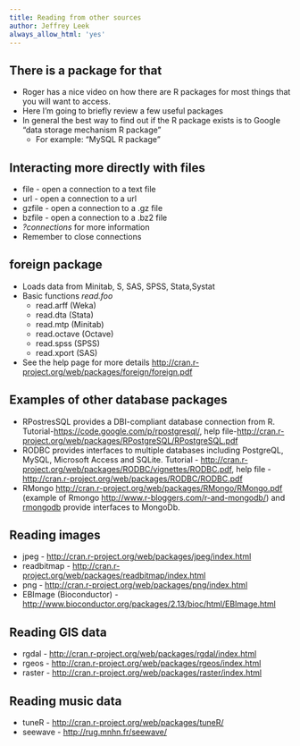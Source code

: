 ```yaml
---
title: Reading from other sources
author: Jeffrey Leek
always_allow_html: 'yes'
---
```





## There is a package for that 

* Roger has a nice video on how there are R packages for
most things that you will want to access.
* Here I'm going to briefly review a few useful packages
* In general the best way to find out if the R package
exists is to Google "data storage mechanism R package"
  * For example: "MySQL R package"


## Interacting more directly with files

* file - open a connection to a text file
* url - open a connection to a url
* gzfile - open a connection to a .gz file
* bzfile - open a connection to a .bz2 file
* _?connections_ for more information
* <redtext>Remember to close connections </redtext>


## foreign package

* Loads data from Minitab, S, SAS, SPSS, Stata,Systat
* Basic functions _read.foo_
  * read.arff (Weka)
  * read.dta (Stata)
  * read.mtp (Minitab)
  * read.octave (Octave)
  * read.spss (SPSS)
  * read.xport (SAS)
* See the help page for more details [http://cran.r-project.org/web/packages/foreign/foreign.pdf](http://cran.r-project.org/web/packages/foreign/foreign.pdf)



## Examples of other database packages

* RPostresSQL provides a DBI-compliant database connection from R. Tutorial-[https://code.google.com/p/rpostgresql/](https://code.google.com/p/rpostgresql/), help file-[http://cran.r-project.org/web/packages/RPostgreSQL/RPostgreSQL.pdf](http://cran.r-project.org/web/packages/RPostgreSQL/RPostgreSQL.pdf)
* RODBC provides interfaces to multiple databases including PostgreQL, MySQL, Microsoft Access and SQLite. Tutorial - [http://cran.r-project.org/web/packages/RODBC/vignettes/RODBC.pdf](http://cran.r-project.org/web/packages/RODBC/vignettes/RODBC.pdf), help file - [http://cran.r-project.org/web/packages/RODBC/RODBC.pdf](http://cran.r-project.org/web/packages/RODBC/RODBC.pdf)
* RMongo [http://cran.r-project.org/web/packages/RMongo/RMongo.pdf](http://cran.r-project.org/web/packages/RMongo/RMongo.pdf) (example of Rmongo [http://www.r-bloggers.com/r-and-mongodb/](http://www.r-bloggers.com/r-and-mongodb/)) and [rmongodb](http://cran.r-project.org/web/packages/rmongodb/rmongodb.pdf) provide interfaces to MongoDb. 



## Reading images

* jpeg - [http://cran.r-project.org/web/packages/jpeg/index.html](http://cran.r-project.org/web/packages/jpeg/index.html)
* readbitmap - [http://cran.r-project.org/web/packages/readbitmap/index.html](http://cran.r-project.org/web/packages/readbitmap/index.html)
* png - [http://cran.r-project.org/web/packages/png/index.html](http://cran.r-project.org/web/packages/png/index.html)
* EBImage (Bioconductor) - [http://www.bioconductor.org/packages/2.13/bioc/html/EBImage.html](http://www.bioconductor.org/packages/2.13/bioc/html/EBImage.html)


## Reading GIS data

* rgdal - [http://cran.r-project.org/web/packages/rgdal/index.html](http://cran.r-project.org/web/packages/rgdal/index.html)
* rgeos - [http://cran.r-project.org/web/packages/rgeos/index.html](http://cran.r-project.org/web/packages/rgeos/index.html)
* raster - [http://cran.r-project.org/web/packages/raster/index.html](http://cran.r-project.org/web/packages/raster/index.html)


## Reading music data

* tuneR - [http://cran.r-project.org/web/packages/tuneR/](http://cran.r-project.org/web/packages/tuneR/)
* seewave - [http://rug.mnhn.fr/seewave/](http://rug.mnhn.fr/seewave/)
